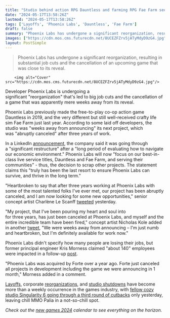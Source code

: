 ```yaml
---
title: "Studio behind action RPG Dauntless and farming RPG Fae Farm sees major layoffs, 'about 140' devs cut and 3-year game 'abruptly canceled' mere weeks before reveal"
date: "2024-05-17T13:58:26Z"
lastmod: "2024-05-17T13:58:26Z"
tags: ['Layoffs', 'Phoenix Labs', 'Dauntless', 'Fae Farm']
draft: false
summary: "Phoenix Labs has undergone a significant reorganization, resulting in substantial job cuts and the cancellation of an upcoming game that was close to its reveal."
images: ["https://cdn.mos.cms.futurecdn.net/8UCEZFZrv5jATyMdyD9zG4.jpg"]
layout: PostSimple
---
```

> Phoenix Labs has undergone a significant reorganization, resulting in substantial job cuts and the cancellation of an upcoming game that was close to its reveal.


        <img alt="Cover" src="https://cdn.mos.cms.futurecdn.net/8UCEZFZrv5jATyMdyD9zG4.jpg"/>
        
Developer Phoenix Labs is undergoing a significant "reorganization" that's led to big job cuts and the cancellation of a game that was apparently mere weeks away from its reveal.

Phoenix Labs previously made the free-to-play co-op action game Dauntless in 2019, and the very different but still well-received crafty life sim Fae Farm just last year. According to some laid off developers, the studio was "weeks away from announcing" its next project, which was "abruptly canceled" after three years of work.

In a LinkedIn [announcement](https://www.linkedin.com/feed/update/urn:li:activity:7196925181712343042/), the company said it was going through a "significant restructure" after a "long period of evaluating how to navigate our economic environment." Phoenix Labs will now "focus on our best-in-class live service titles, Dauntless and Fae Farm, and serving their communities" - thus, the decision to scrap other projects. The statement claims this "truly has been the last resort to ensure Phoenix Labs can survive, and thrive in the long term."

"Heartbroken to say that after three years working at Phoenix Labs with some of the most talented folks I've ever met, our project has been abruptly canceled, and I am now looking for some new opportunities," senior concept artist Charlène Le Scanff [tweeted](https://x.com/CatellRuz/status/1791205236989886660) yesterday. 

"My project, that I've been pouring my heart and soul into for three years, has just been canceled at Phoenix Labs, and myself and the entire incredible team have been fired," concept artist Nicholas Kole added in another [tweet](https://x.com/FromHappyRock/status/1791217254689919143), "We were weeks away from announcing – I'm just numb and heartbroken, but I'm definitely available for work now."

Phoenix Labs didn't specify how many people are losing their jobs, but former principal engineer Kris Morness claimed "about 140" employees were impacted in a follow-up [post](https://www.linkedin.com/feed/update/urn:li:activity:7196912654806835200/). 

"Phoenix Labs was acquired by Forte over a year ago. Forte just canceled all projects in development including the game we were announcing in 1 month," Morness added in a comment. 

[Layoffs](https://www.gamesradar.com/as-catastrophic-layoffs-rattle-the-games-industry-fps-legend-john-romero-says-ive-never-seen-anything-like-were-seeing-now/), corporate [reorganizations](https://www.gamesradar.com/ea-is-laying-off-670-employees-sunsetting-games-and-canceling-development-of-future-licensed-ip-including-respawns-star-wars-fps/), and [studio shutdowns](https://www.gamesradar.com/games/action/microsoft-reportedly-closing-the-bethesda-studios-behind-redfall-hi-fi-rush-and-more-following-reprioritization-of-titles-and-resources/#:~:text=Microsoft%20closing%20the%20Bethesda%20studios,GamesRadar%2B) have become more than a weekly occurrence in the games industry, with [fellow cozy studio Singularity 6 going through a third round of cutbacks](https://www.gamesradar.com/games/mmo/cozy-mmo-palia-seemingly-on-the-rocks-after-studio-goes-through-a-third-round-of-layoffs-this-time-affecting-40-of-staff/) only yesterday, leaving chill MMO Palia in a not-so-chill spot. 

*Check out the *[<em>new games 2024</em>](https://www.gamesradar.com/video-game-release-dates/)* calendar to see everything on the horizon.*
        